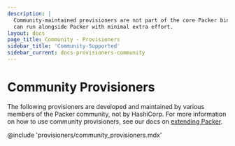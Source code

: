 ```yaml
---
description: |
  Community-maintained provisioners are not part of the core Packer binary, but
  can run alongside Packer with minimal extra effort.
layout: docs
page_title: Community - Provisioners
sidebar_title: 'Community-Supported'
sidebar_current: docs-provisioners-community
---
```


# Community Provisioners

The following provisioners are developed and maintained by various members of the
Packer community, not by HashiCorp. For more information on how to use community
provisioners, see our docs on [extending Packer](/docs/extending/index.html).

@include 'provisioners/community_provisioners.mdx'
